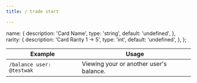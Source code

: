 ```yaml
---
title: / trade start

---
```


  name: {
    description:
      'Card Name',
    type: 'string',
    default: 'undefined',
  },
  rarity: {
    description:
      'Card Rarity 1 -> 5',
    type: 'int',
    default: 'undefined',
  },
};

<TypeTable type={types} />


| Example                       | Usage |
| --------------------------------- | ----- |
| `/balance user: @testwak`  | Viewing your or another user's balance.      |
